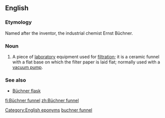 ==English==
{{wikipedia}}

===Etymology===
Named after the inventor, the industrial chemist Ernst Büchner.

===Noun===
{{en-noun|head=[[Büchner]] [[funnel]]}}

# {{label|en|chemistry}} A piece of [[laboratory]] equipment used for [[filtration]]; it is a ceramic funnel with a flat base on which the filter paper is laid flat; normally used with a [[vacuum pump]].

===See also===
* [[Büchner flask]]

[[Category:English eponyms]]
[[Category:English terms spelled with Ü|buchner funnel]]

[[fi:Büchner funnel]]
[[zh:Büchner funnel]]